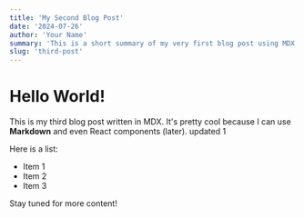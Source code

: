 ```yaml
---
title: 'My Second Blog Post'
date: '2024-07-26'
author: 'Your Name'
summary: 'This is a short summary of my very first blog post using MDX!'
slug: 'third-post'
---
```


# Hello World!

This is my third blog post written in MDX. It's pretty cool because I can use **Markdown** and even React components (later). updated 1

Here is a list:

- Item 1
- Item 2
- Item 3


Stay tuned for more content! 